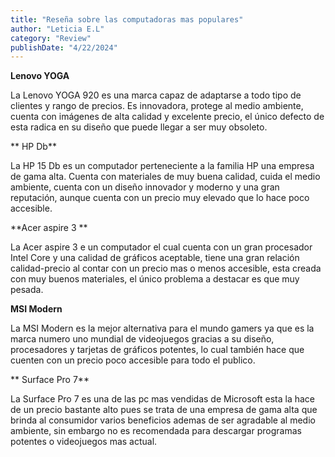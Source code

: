 ```yaml
---
title: "Reseña sobre las computadoras mas populares"
author: "Leticia E.L"
category: "Review"
publishDate: "4/22/2024"
---
```


<SubSeccion> **Lenovo YOGA**</SubSeccion>

<ImageMDX
  src="/post/Review/Computadora_31-7-2024_184023_.jpeg"
  alt="Review"
  width={800}
  height={400}
/>

<Parrafo>
  La Lenovo YOGA 920 es una marca capaz de adaptarse a todo tipo de clientes y
  rango de precios. Es innovadora, protege al medio ambiente, cuenta con
  imágenes de alta calidad y excelente precio, el único defecto de esta radica
  en su diseño que puede llegar a ser muy obsoleto.
</Parrafo>

<SubSeccion> ** HP Db**</SubSeccion>
<ImageMDX
  src="/post/Review/Computadora2_31-7-2024_18522_.jpeg"
  alt="Review"
  width={800}
  height={400}
/>

<Parrafo>
  La HP 15 Db es un computador perteneciente a la familia HP una empresa de gama
  alta. Cuenta con materiales de muy buena calidad, cuida el medio ambiente,
  cuenta con un diseño innovador y moderno y una gran reputación, aunque cuenta
  con un precio muy elevado que lo hace poco accesible.
</Parrafo>

<SubSeccion> **Acer aspire 3 **</SubSeccion>

<ImageMDX
  src="/post/Review/Computadora3_31-7-2024_185932_.jpeg"
  alt="Review"
  width={800}
  height={400}
/>

<Parrafo>
  La Acer aspire 3 e un computador el cual cuenta con un gran procesador Intel
  Core y una calidad de gráficos aceptable, tiene una gran relación
  calidad-precio al contar con un precio mas o menos accesible, esta creada con
  muy buenos materiales, el único problema a destacar es que muy pesada.
</Parrafo>

<SubSeccion> **MSI Modern** </SubSeccion>

<ImageMDX
  src="/post/Review/Computadora4_31-7-2024_1961_.jpeg"
  alt="Review"
  width={800}
  height={400}
/>

<Parrafo>
  La MSI Modern es la mejor alternativa para el mundo gamers ya que es la marca
  numero uno mundial de videojuegos gracias a su diseño, procesadores y tarjetas
  de gráficos potentes, lo cual también hace que cuenten con un precio poco
  accesible para todo el publico.
</Parrafo>

<SubSeccion> ** Surface Pro 7** </SubSeccion>

<ImageMDX
  src="/post/Review/Computador5_31-7-2024_191029_.jpeg"
  alt="Review"
  width={800}
  height={400}
/>

<Parrafo>
  La Surface Pro 7 es una de las pc mas vendidas de Microsoft esta la hace de un
  precio bastante alto pues se trata de una empresa de gama alta que brinda al
  consumidor varios beneficios ademas de ser agradable al medio ambiente, sin
  embargo no es recomendada para descargar programas potentes o videojuegos mas
  actual.
</Parrafo>
